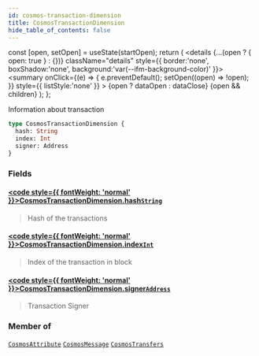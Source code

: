 ```yaml
---
id: cosmos-transaction-dimension
title: CosmosTransactionDimension
hide_table_of_contents: false
---
```







  const [open, setOpen] = useState(startOpen);
  return (
    <details {...(open ? { open: true } : {})} className="details" style={{ border:'none', boxShadow:'none', background:'var(--ifm-background-color)' }}>
      <summary
        onClick={(e) => {
          e.preventDefault();
          setOpen((open) => !open);
        }}
        style={{ listStyle:'none' }}
      >
      {open ? dataOpen : dataClose}
      </summary>
      {open && children}
    </details>
  );
};








Information about transaction


```graphql
type CosmosTransactionDimension {
  hash: String
  index: Int
  signer: Address
}
```




### Fields

#### [<code style={{ fontWeight: 'normal' }}>CosmosTransactionDimension.<b>hash</b></code>](#)<Bullet />[`String`](/docs/graphql-reference/scalars/string) <Badge class="badge badge--secondary" text="scalar"/> 
> 
> 
> Hash of the transactions
> 

#### [<code style={{ fontWeight: 'normal' }}>CosmosTransactionDimension.<b>index</b></code>](#)<Bullet />[`Int`](/docs/graphql-reference/scalars/int) <Badge class="badge badge--secondary" text="scalar"/> 
> 
> 
> Index of the transaction in block
> 

#### [<code style={{ fontWeight: 'normal' }}>CosmosTransactionDimension.<b>signer</b></code>](#)<Bullet />[`Address`](/docs/graphql-reference/objects/address) <Badge class="badge badge--secondary" text="object"/> 
> 
> 
> Transaction Signer
> 



### Member of

[`CosmosAttribute`](/docs/graphql-reference/objects/cosmos-attribute)  <Badge class="secondary" text="object"/><Bullet />[`CosmosMessage`](/docs/graphql-reference/objects/cosmos-message)  <Badge class="secondary" text="object"/><Bullet />[`CosmosTransfers`](/docs/graphql-reference/objects/cosmos-transfers)  <Badge class="secondary" text="object"/>

